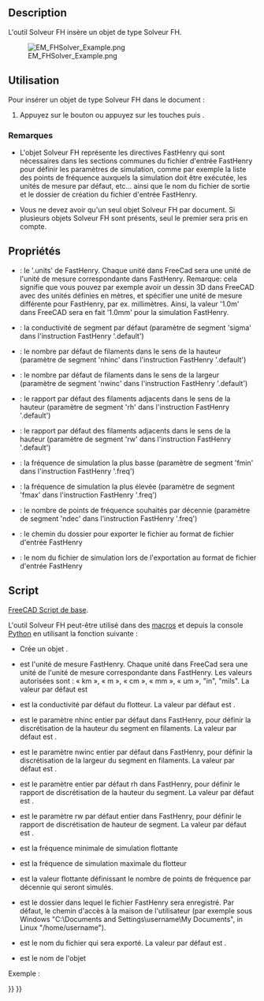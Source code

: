<languages/>

{{Docnav/fr
|[[EM_FHPort/fr|Port FH]]
|[[EM_FHInputFile/fr|Fichier entrée FH]]
|[[EM_Workbench/fr||Atelier EM]]
|IconL=EM_FHPort.svg
|IconR=EM_FHInputFile.svg
|IconC=EMWorkbench.svg
}}

{{GuiCommand/fr
|Name=EM FHSolver
|Name/fr=EM Solveur FH
|MenuLocation=EM → FHSolver
|Workbenches=[[EM_Workbench/fr|EM]]
|Shortcut={{KEY|E}} {{KEY|X}}
|Version=0.17
|SeeAlso=[[EM_FHInputFile/fr|EM  Fichier entrée FH]], [[EM_FHNode/fr|EM Noeud FH]], [[EM_FHSegment/fr|EM Segment FH]], [[EM_FHPath/fr|EM Chemin Fh]], [[EM_FHPlane/fr|EM Plan FH]], [[EM_FHEquiv/fr|EM Equivalence FH]], [[EM_FHPort/fr|EM Port FH]]
}}

==Description==

L'outil Solveur FH insère un objet de type Solveur FH.

[[Image:EM_FHSolver_Example.png]]

{{Caption|Objet Solveur FH}}

<span id="Usage"></span>
==Utilisation==

Pour insérer un objet de type Solveur FH dans le document :

# Appuyez sur le bouton {{Button|[[Image:EM_FHSolver.svg|16px]] [[EM_FHSolver/fr|EM FHSolver]]}} ou appuyez sur les touches {{KEY|E}} puis {{KEY|X}}.

<span id="Remarks"></span>
===Remarques===

* L'objet Solveur FH représente les directives FastHenry qui sont nécessaires dans les sections communes du fichier d'entrée FastHenry pour définir les paramètres de simulation, comme par exemple la liste des points de fréquence auxquels la simulation doit être exécutée, les unités de mesure par défaut, etc... ainsi que le nom du fichier de sortie et le dossier de création du fichier d'entrée FastHenry.

* Vous ne devez avoir qu'un seul objet Solveur FH par document. Si plusieurs objets Solveur FH sont présents, seul le premier sera pris en compte.

<span id="Properties"></span>
==Propriétés==

* {{PropertyData|Units}} : le '.units' de FastHenry. Chaque unité dans FreeCad sera une unité de l'unité de mesure correspondante dans FastHenry. Remarque: cela signifie que vous pouvez par exemple avoir un dessin 3D dans FreeCAD avec des unités définies en mètres, et spécifier une unité de mesure différente pour FastHenry, par ex. millimètres. Ainsi, la valeur '1.0m' dans FreeCAD sera en fait '1.0mm' pour la simulation FastHenry.
* {{PropertyData|Sigma}} : la conductivité de segment par défaut (paramètre de segment 'sigma' dans l'instruction FastHenry '.default')
* {{PropertyData|nhinc}} : le nombre par défaut de filaments dans le sens de la hauteur (paramètre de segment 'nhinc' dans l'instruction FastHenry '.default')
* {{PropertyData|nwinc}} : le nombre par défaut de filaments dans le sens de la largeur (paramètre de segment 'nwinc' dans l'instruction FastHenry '.default')
* {{PropertyData|rh}} : le rapport par défaut des filaments adjacents dans le sens de la hauteur (paramètre de segment 'rh' dans l'instruction FastHenry '.default')
* {{PropertyData|rw}} : le rapport par défaut des filaments adjacents dans le sens de la hauteur (paramètre de segment 'rw' dans l'instruction FastHenry '.default')
* {{PropertyData|fmin}} : la fréquence de simulation la plus basse (paramètre de segment 'fmin' dans l'instruction FastHenry '.freq')
* {{PropertyData|fmax}} : la fréquence de simulation la plus élevée (paramètre de segment 'fmax' dans l'instruction FastHenry '.freq')
* {{PropertyData|ndec}} : le nombre de points de fréquence souhaités par décennie (paramètre de segment 'ndec' dans l'instruction FastHenry '.freq')
* {{PropertyData|Folder}} : le chemin du dossier pour exporter le fichier au format de fichier d'entrée FastHenry
* {{PropertyData|Filename}} : le nom du fichier de simulation lors de l'exportation au format de fichier d'entrée FastHenry

<span id="Scripting"></span>
==Script==

{{Emphasis|Voir aussi :}} [[FreeCAD_Scripting_Basics/fr|FreeCAD Script de base]].

L'outil Solveur FH peut-être utilisé dans des [[Macros/fr|macros]] et depuis la console [[Python/fr|Python]] en utilisant la fonction suivante :

{{Code|code=
node = makeFHSolver(units=None, sigma=None, nhinc=None, nwinc=None, rh=None, rw=None, fmin=None, fmax=None, ndec=None, folder=None, filename=None, name='FHSolver')
}}

* Crée un objet {{incode|FHSolver}}.
* {{incode|units}} est l'unité de mesure FastHenry. Chaque unité dans FreeCad sera une unité de l'unité de mesure correspondante dans FastHenry. Les valeurs autorisées sont : « km », « m », « cm », « mm », « um », "in", "mils". La valeur par défaut est {{incode|EMFHSOLVER_DEFUNITS}}
* {{incode|sigma}} est la conductivité par défaut du flotteur. La valeur par défaut est {{incode|EMFHSOLVER_DEF_SEGSIGMA}}.
* {{incode|nhinc}} est le paramètre nhinc entier par défaut dans FastHenry, pour définir la discrétisation de la hauteur du segment en filaments. La valeur par défaut est {{incode|EMFHSOLVER_DEFNHINC}}.
* {{incode|nwinc}} est le paramètre nwinc entier par défaut dans FastHenry, pour définir la discrétisation de la largeur du segment en filaments. La valeur par défaut est {{incode|EMFHSOLVER_DEFNWINC}}.
* {{incode|rh}} est le paramètre entier par défaut rh dans FastHenry, pour définir le rapport de discrétisation de la hauteur du segment. La valeur par défaut est {{incode|EMFHSOLVER_DEFRH}}.
* {{incode|rw}} est le paramètre rw par défaut entier dans FastHenry, pour définir le rapport de discrétisation de hauteur de segment. La valeur par défaut est {{incode|EMFHSOLVER_DEFRW}}.
* {{incode|fmin}} est la fréquence minimale de simulation flottante
* {{incode|fmax}} est la fréquence de simulation maximale du flotteur
* {{incode|ndec}} est la valeur flottante définissant le nombre de points de fréquence par décennie qui seront simulés.
* {{incode|folder}} est le dossier dans lequel le fichier FastHenry sera enregistré. Par défaut, le chemin d'accès à la maison de l'utilisateur (par exemple sous Windows "C:\Documents and Settings\username\My Documents", in Linux "/home/username").
* {{incode|filename}} est le nom du fichier qui sera exporté. La valeur par défaut est {{incode|EMFHSOLVER_DEF_FILENAME}}.
* {{incode|name}} est le nom de l'objet

Exemple :

{{Code|code=
import FreeCAD, EM

fhsolver = EM.makeFHSolver()
}}


{{Docnav/fr
|[[EM_FHPort/fr|Port FH]]
|[[EM_FHInputFile/fr|Fichier entrée FH]]
|[[EM_Workbench/fr||Atelier EM]]
|IconL=EM_FHPort.svg
|IconR=EM_FHInputFile.svg
|IconC=EMWorkbench.svg
}}

{{EM Tools navi{{#translation:}}}}
{{Userdocnavi{{#translation:}}}}